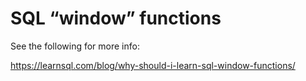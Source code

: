# SQL "window" functions

See the following for more info:

<https://learnsql.com/blog/why-should-i-learn-sql-window-functions/>
